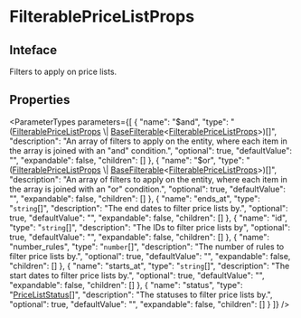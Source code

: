 
# FilterablePriceListProps

## Inteface

Filters to apply on price lists.

## Properties

<ParameterTypes parameters={[
  {
    "name": "$and",
    "type": "([FilterablePriceListProps](js_client.internal.internal-1.PricingTypes.FilterablePriceListProps.mdx) \\| [BaseFilterable](../../DAL/interfaces/js_client.internal.internal-1.DAL.BaseFilterable.mdx)&#60;[FilterablePriceListProps](js_client.internal.internal-1.PricingTypes.FilterablePriceListProps.mdx)&#62;)[]",
    "description": "An array of filters to apply on the entity, where each item in the array is joined with an \"and\" condition.",
    "optional": true,
    "defaultValue": "",
    "expandable": false,
    "children": []
  },
  {
    "name": "$or",
    "type": "([FilterablePriceListProps](js_client.internal.internal-1.PricingTypes.FilterablePriceListProps.mdx) \\| [BaseFilterable](../../DAL/interfaces/js_client.internal.internal-1.DAL.BaseFilterable.mdx)&#60;[FilterablePriceListProps](js_client.internal.internal-1.PricingTypes.FilterablePriceListProps.mdx)&#62;)[]",
    "description": "An array of filters to apply on the entity, where each item in the array is joined with an \"or\" condition.",
    "optional": true,
    "defaultValue": "",
    "expandable": false,
    "children": []
  },
  {
    "name": "ends_at",
    "type": "`string`[]",
    "description": "The end dates to filter price lists by.",
    "optional": true,
    "defaultValue": "",
    "expandable": false,
    "children": []
  },
  {
    "name": "id",
    "type": "`string`[]",
    "description": "The IDs to filter price lists by",
    "optional": true,
    "defaultValue": "",
    "expandable": false,
    "children": []
  },
  {
    "name": "number_rules",
    "type": "`number`[]",
    "description": "The number of rules to filter price lists by.",
    "optional": true,
    "defaultValue": "",
    "expandable": false,
    "children": []
  },
  {
    "name": "starts_at",
    "type": "`string`[]",
    "description": "The start dates to filter price lists by.",
    "optional": true,
    "defaultValue": "",
    "expandable": false,
    "children": []
  },
  {
    "name": "status",
    "type": "[PriceListStatus](../enums/js_client.internal.internal-1.PricingTypes.PriceListStatus.mdx)[]",
    "description": "The statuses to filter price lists by.",
    "optional": true,
    "defaultValue": "",
    "expandable": false,
    "children": []
  }
]} />
